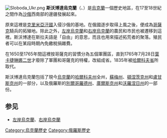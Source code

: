 {{Unreferenced|time=2021-01-17T10:41:24+00:00}}
[[Image:Sloboda_Ukr.png|thumb]]
'''斯沃博達烏克蘭'''（{{lang-uk|Слобiдська Україна}}、{{lang-ru|Слобожанщина}}）是[[烏克蘭|烏克蘭]]一個歷史地區，在17至18世紀之間作為[[沙俄|沙俄]]西南部的邊疆發展起來。

原來這裡是[[克里米亞汗國|克里米亞汗國]]入侵沙俄的基地。在俄國逐步取得上風之後，便成為[[哥薩克|哥薩克]]騎兵的拓殖地。除此之外，[[左岸烏克蘭|左岸烏克蘭]]和[[右岸烏克蘭|右岸烏克蘭]]的農民和市民也被遷移到這裡。斯沃博達在斯拉夫語是「自由」的意思，而且也用來描述拓荒者的聚落。殖民者可以在某段時期內免繳稅捐雜費。

在1650至1765年間這裡按哥薩克的習慣分為五個軍團區，直到1765年7月28日[[葉卡捷琳娜二世|葉卡捷琳娜二世]]才廢除了軍團和哥薩克的特權，改組成省。1835年被[[哈爾科夫省|哈爾科夫省]]所取代。

斯沃博達烏克蘭包括了現今[[烏克蘭|烏克蘭]]的[[哈爾科夫州|哈爾科夫州]]全州，[[蘇梅州|蘇梅州]]、[[頓涅茨克州|頓涅茨克州]]和[[盧甘斯克州|盧甘斯克州]]的一部分，以及俄羅斯的[[別爾哥羅德州|別爾哥羅德州]]、[[庫爾斯克州|庫爾斯克州]]和[[沃羅涅日州|沃羅涅日州]]的一部份。
== 参见 ==
* [[左岸烏克蘭|左岸烏克蘭]]、[[右岸烏克蘭|右岸烏克蘭]]
{{ImpRussia}}
[[Category:烏克蘭歷史|Category:烏克蘭歷史]]
[[Category:俄羅斯歷史|Category:俄羅斯歷史]]